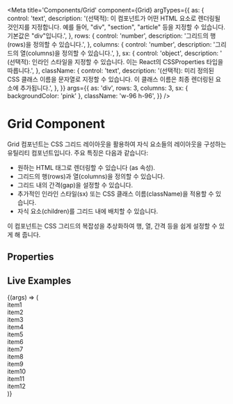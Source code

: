 
<Meta
  title='Components/Grid'
  component={Grid}
  argTypes={{
    as: {
      control: 'text',
      description:
        '(선택적): 이 컴포넌트가 어떤 HTML 요소로 렌더링될 것인지를 지정합니다. 예를 들어, "div", "section", "article" 등을 지정할 수 있습니다. 기본값은 "div"입니다.',
    },
    rows: {
      control: 'number',
      description: '그리드의 행(rows)을 정의할 수 있습니다.',
    },
    columns: {
      control: 'number',
      description: '그리드의 열(columns)을 정의할 수 있습니다.',
    },
    sx: {
      control: 'object',
      description:
        ' (선택적): 인라인 스타일을 지정할 수 있습니다. 이는 React의 CSSProperties 타입을 따릅니다.',
    },
    className: {
      control: 'text',
      description:
        '(선택적): 미리 정의된 CSS 클래스 이름을 문자열로 지정할 수 있습니다. 이 클래스 이름은 최종 렌더링된 요소에 추가됩니다.',
    },
  }}
  args={{
    as: 'div',
    rows: 3,
    columns: 3,
    sx: { backgroundColor: 'pink' },
    className: 'w-96 h-96',
  }}
/>

# Grid Component

Grid 컴포넌트는 CSS 그리드 레이아웃을 활용하여 자식 요소들의 레이아웃을 구성하는 유틸리티 컴포넌트입니다. 주요 특징은 다음과 같습니다:

- 원하는 HTML 태그로 렌더링할 수 있습니다 (as 속성).
- 그리드의 행(rows)과 열(columns)을 정의할 수 있습니다.
- 그리드 내의 간격(gap)을 설정할 수 있습니다.
- 추가적인 인라인 스타일(sx) 또는 CSS 클래스 이름(className)을 적용할 수 있습니다.
- 자식 요소(children)를 그리드 내에 배치할 수 있습니다.

이 컴포넌트는 CSS 그리드의 복잡성을 추상화하여 행, 열, 간격 등을 쉽게 설정할 수 있게 해 줍니다.

## Properties

<ArgsTable of={Grid} />

## Live Examples

<Canvas>
  <Story name='Grid'>
    {(args) => (
      <Grid {...args}>
        <div>item1</div>
        <div>item2</div>
        <div>item3</div>
        <div>item4</div>
        <div>item5</div>
        <div>item6</div>
        <div>item7</div>
        <div>item8</div>
        <div>item9</div>
        <div>item10</div>
        <div>item11</div>
        <div>item12</div>
      </Grid>
    )}
  </Story>
</Canvas>
